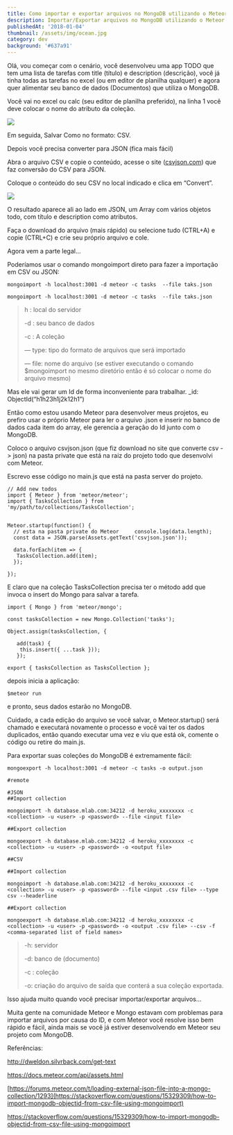 ```yaml
---
title: Como importar e exportar arquivos no MongoDB utilizando o Meteor
description: Importar/Exportar arquivos no MongoDB utilizando o Meteor para importação
publishedAt: '2018-01-04'
thumbnail: /assets/img/ocean.jpg
category: dev
background: '#637a91'
---
```

Olá, vou começar com o cenário, você desenvolveu uma app TODO que tem uma lista de tarefas com title (título) e description (descrição), você já tinha todas as tarefas no excel (ou em editor de planilha qualquer) e agora quer alimentar seu banco de dados (Documentos) que utiliza o MongoDB.

Você vai no excel ou calc (seu editor de planilha preferido), na linha 1 você deve colocar o nome do atributo da coleção.

![](/assets/img/image_excel.png)

Em seguida, Salvar Como no formato: CSV.

Depois você precisa converter para JSON (fica mais fácil)

Abra o arquivo CSV e copie o conteúdo, acesse o site ([csvjson.com](https://www.csvjson.com/csv2json?source=post_page-----af967319aea1----------------------)) que faz conversão do CSV para JSON.

Coloque o conteúdo do seu CSV no local indicado e clica em “Convert”.

![](/assets/img/site-exemplo.png)

O resultado aparece ali ao lado em JSON, um Array com vários objetos todo, com título e description como atributos.

Faça o download do arquivo (mais rápido) ou selecione tudo (CTRL+A) e copie (CTRL+C) e crie seu próprio arquivo e cole.

Agora vem a parte legal…

Poderíamos usar o comando mongoimport direto para fazer a importação em CSV ou JSON:

```
mongoimport -h localhost:3001 -d meteor -c tasks  --file taks.json 
```

```
mongoimport -h localhost:3001 -d meteor -c tasks  --file taks.json 
```

> h : local do servidor
>
> \-d : seu banco de dados
>
> \-c : A coleção
>
> — type: tipo do formato de arquivos que será importado
>
> — file: nome do arquivo (se estiver executando o comando $mongoimport no mesmo diretório então é só colocar o nome do arquivo mesmo)

Mas ele vai gerar um Id de forma inconveniente para trabalhar. _id: ObjectId(“h1h23h1j2k12h1”)

Então como estou usando Meteor para desenvolver meus projetos, eu prefiro usar o próprio Meteor para ler o arquivo .json e inserir no banco de dados cada item do array, ele gerencia a geração do Id junto com o MongoDB.

Coloco o arquivo csvjson.json (que fiz download no site que converte csv -> json) na pasta private que está na raiz do projeto todo que desenvolvi com Meteor.

Escrevo esse código no main.js que está na pasta server do projeto.

```
// Add new todos
import { Meteor } from 'meteor/meteor';
import { TasksCollection } from 'my/path/to/collections/TasksCollection';


Meteor.startup(function() {
  // esta na pasta private do Meteor     console.log(data.length);
  const data = JSON.parse(Assets.getText('csvjson.json')); 

  data.forEach(item => {
   TasksCollection.add(item);
  });

});
```

E claro que na coleção TasksCollection precisa ter o método add que invoca o insert do Mongo para salvar a tarefa.

```
import { Mongo } from 'meteor/mongo';

const tasksCollection = new Mongo.Collection('tasks');

Object.assign(tasksCollection, {

   add(task) {
    this.insert({ ...task }));
   });

export { tasksCollection as TasksCollection };
```

depois inicia a aplicação:

```
$meteor run
```

e pronto, seus dados estarão no MongoDB.

Cuidado, a cada edição do arquivo se você salvar, o Meteor.startup() será chamado e executará novamente o processo e você vai ter os dados duplicados, então quando executar uma vez e viu que está ok, comente o código ou retire do main.js.

Para exportar suas coleções do MongoDB é extremamente fácil:

```
mongoexport -h localhost:3001 -d meteor -c tasks -o output.json

#remote

#JSON
##Import collection

mongoimport -h database.mlab.com:34212 -d heroku_xxxxxxxx -c <collection> -u <user> -p <password> --file <input file>

##Export collection

mongoexport -h database.mlab.com:34212 -d heroku_xxxxxxxx -c <collection> -u <user> -p <password> -o <output file>

##CSV

##Import collection

mongoimport -h database.mlab.com:34212 -d heroku_xxxxxxxx -c <collection> -u <user> -p <password> --file <input .csv file> --type csv --headerline

##Export collection

mongoexport -h database.mlab.com:34212 -d heroku_xxxxxxxx -c <collection> -u <user> -p <password> -o <output .csv file> --csv -f <comma-separated list of field names>
```



> \-h: servidor
>
> \-d: banco de (documento)
>
> \-c : coleção 
>
> \-o: criação do arquivo de saída que conterá a sua coleção exportada.

Isso ajuda muito quando você precisar importar/exportar arquivos…

Muita gente na comunidade Meteor e Mongo estavam com problemas para importar arquivos por causa do ID, e com Meteor você resolve isso bem rápido e fácil, ainda mais se você já estiver desenvolvendo em Meteor seu projeto com MongoDB.

Referências:

<http://dweldon.silvrback.com/get-text>

<https://docs.meteor.com/api/assets.html>

[https://forums.meteor.com/t/loading-external-json-file-into-a-mongo-collection/1293](https://stackoverflow.com/questions/15329309/how-to-import-mongodb-objectid-from-csv-file-using-mongoimport)

<https://stackoverflow.com/questions/15329309/how-to-import-mongodb-objectid-from-csv-file-using-mongoimport>

